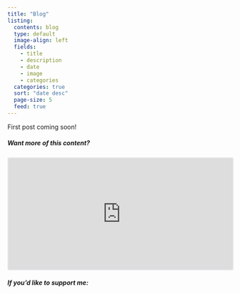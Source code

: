 ```yaml
---
title: "Blog"
listing:
  contents: blog
  type: default
  image-align: left
  fields: 
    - title
    - description
    - date
    - image
    - categories
  categories: true
  sort: "date desc"
  page-size: 5
  feed: true
---
```


First post coming soon!

##### Want more of this content?

<iframe
    src="https://embeds.beehiiv.com/8136e0e9-2605-4a26-9d6b-ec29a105193a"
    data-test-id="beehiiv-embed" width="100%" height="250" frameborder="0"
    scrolling="no"
    style="border-radius: 4px; border: 2px solid #e5e7eb; margin: 0; background-color: transparent;"></iframe>

##### If you'd like to support me:
<script type="text/javascript"
    src="https://cdnjs.buymeacoffee.com/1.0.0/button.prod.min.js"
    data-name="bmc-button"
    data-slug="jadeyryan" data-color="#6a2d0a" data-emoji="☕"
    data-font="Poppins" data-text="buy me a coffee"
    data-outline-color="#ffffff" data-font-color="#ffffff"
    data-coffee-color="#FFDD00"></script>

